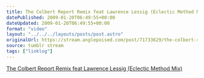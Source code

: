```yaml
---
title: The Colbert Report Remix feat Lawrence Lessig (Eclectic Method Mix)
datePublished: 2009-01-20T06:49:55+00:00
dateUpdated: 2009-01-20T06:49:55+00:00
format: "video"
layout: "../../../layouts/posts/post.astro"
originalUrl: https://stream.anglepoised.com/post/71733629/the-colbert-report-remix-feat-lawrence-lessig
source: tumblr stream
tags: ["linklog"]
---
```



<YouTube id="https://www.youtube.com/watch?v=CvvhDngERXo" />

[The Colbert Report Remix feat Lawrence Lessig (Eclectic Method Mix)][1]

[1]: https://www.youtube.com/watch?v=CvvhDngERXo

